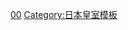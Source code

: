 {{familytree/start|style = font-size:80%}}
{{familytree|border = 0|boxstyle = text-align:left| | | 中主 |-| 高產 |-|-|-|-|-| 栲幡 | | | | |,| 闌降 |~|~| 隼人 | |中主 = '''[[天御中主尊]]'''|高產 = '''[[高皇產靈尊]]'''|栲幡 = [[栲幡千千姬命]]|闌降 = [[火闌降命]]|隼人 = 〔[[隼人]]族〕}}
{{familytree|border = 0|boxstyle = text-align:left| | | | | | | | | | | | | | | |}|-|-| 瓊瓊 |+| 火折 |-|-| 鸕鶿 |.| |瓊瓊 = '''[[天津彥彥火瓊瓊杵尊|天津彥<br />彥火瓊瓊杵尊]]'''|火折 = '''[[火折尊|彥火火出見尊]]'''|鸕鶿 = '''[[鸕鶿草葺不合尊|彥波瀲<br />武鸕鷀草葺不合尊]]'''}}
{{familytree|border = 0|boxstyle = text-align:left| | | 國常 |-| 伊奘 |v| 天照 |v| 忍穗 | | | | |`| 火明 |~|~| 尾張 |!| |國常 = '''[[國常立尊]]'''|伊奘 = '''[[伊奘諾尊]]'''|天照 = '''[[天照大神|日神（天照大神）]]'''|忍穗 = '''[[天忍穗耳尊|正哉吾勝勝速日<br />天忍穗耳尊]]'''|火明 = [[火明命]]|尾張 = 〔{{tsl|ja|尾張氏}}族〕}}
{{familytree|border = 0|boxstyle = text-align:left| | | | | | | | | |)| 月讀 |`| 穗日 |~| 出雲 | | | | | | | | | |!| |月讀 = [[月讀|月神（月讀尊）]]|穗日 = [[天穗日命]]|出雲 = 〔[[出雲國|出雲氏]]族〕}}
{{familytree|border = 0|boxstyle = text-align:left| | | | | | | | | |`| 素戔 |~| 己貴 |-| 事代 |v| 鴨王 |v|~| 三輪 |!| |素戔 = [[素戔嗚尊]]|己貴 = [[大國主]]（大己貴神）|事代 = [[事代主神]]|鴨王 = {{link-ja|鴨王 (上古)|鴨王 (上古)|鴨王<br />（天日方奇日方命）}}<br />（{{link-ja|大田田根子}}）|三輪 = 〔{{tsl|ja|三輪氏}}族〕}}
{{familytree|border = 0|boxstyle = text-align:left| | | | | | | | | | | | | | | | | | | | | |)| 蹈鞴 |`|-| 渟底 |!| |蹈鞴 = [[媛蹈鞴五十鈴媛命]]<br />（神武天皇后）|渟底 = [[渟名底仲媛命]]<br />（安寧天皇后）}}
{{familytree|border = 0|boxstyle = text-align:left| | | | | | | | | | | | | | | | | | | | | |`| 五十 | | | | | |!|五十 = [[五十鈴依媛命]]<br />（綏靖天皇后）}}
{{familytree|border = 0|boxstyle = text-align:left| |,|-|-|-|-|-|-|-|-|-|-|-|-|-|-|-|-|-|-|-|-|-|-|-|-|-|-|-|-|'| |}}
{{familytree|border = 0|boxstyle = text-align:left| |)| 五瀨 | |五瀨 = [[彥五瀨命]]}}
{{familytree|border = 0|boxstyle = text-align:left| |)| 稻飯 |~| 新羅 | |稻飯 = [[稻飯命]]|新羅 = 〔[[新羅]]王室（[[朴姓]]）〕}}
{{familytree|border = 0|boxstyle = text-align:left| |!| | | |,| 手硏 | | | | | | | | | | | | | | | | |,|-| 押媛 | |手硏 = [[手研耳命|手硏耳命]]|押媛 = [[押媛]]<br />（孝安天皇后）}}
{{familytree|border = 0|boxstyle = text-align:left| |)| 三毛 |)| 神八 |~| 多氏 |,| 息石 |-| 天豐 |,| 天足 |^|~| 和珥 | |三毛 = [[三毛野命|三毛入野命]]〔[[天孫氏]]〕|神八 = [[神八井耳命]]<br />（[[彥八井耳命]]）|多氏 = 〔{{tsl|ja|多氏}}族〕|息石 = {{tsl|ja|息石耳命}}|天豐 = [[天豐津媛命]]<br />（懿徳天皇后）|天足 = {{tsl|ja|天足彦国押人命|天足彥國押人命}}|和珥 = 〔{{tsl|ja|和珥氏}}族〕}}
{{familytree|border = 0|boxstyle = text-align:left| |`| 神武 |^| 綏靖 |-| 安寧 |^| 懿徳 |-| 孝昭 |^| 孝安 |-|-|-|-|-|-| |神武 = '''(1)[[神武天皇]]'''|綏靖 = '''(2)[[綏靖天皇]]'''|安寧 = '''(3)[[安寧天皇]]'''|懿徳 = '''(4)[[懿德天皇]]'''|孝昭 = '''(5)[[孝昭天皇]]'''|孝安 = '''(6)[[孝安天皇]]'''}}
{{familytree/end}}

<noinclude>
[[Category:日本皇室世系|00]]
[[Category:日本皇室模板]]

</noinclude>